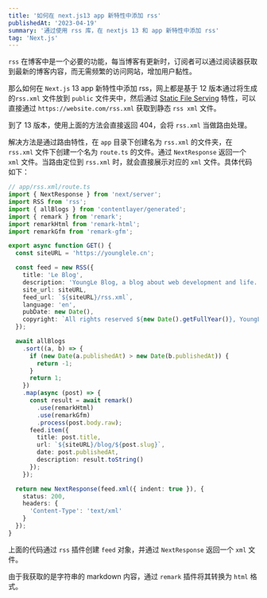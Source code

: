 ```yaml
---
title: '如何在 next.js13 app 新特性中添加 rss'
publishedAt: '2023-04-19'
summary: '通过使用 rss 库，在 nextjs 13 和 app 新特性中添加 rss'
tag: 'Next.js'
---
```


`rss` 在博客中是一个必要的功能，每当博客有更新时，订阅者可以通过阅读器获取到最新的博客内容，而无需频繁的访问网站，增加用户黏性。

那么如何在 `Next.js` 13 app 新特性中添加 rss，网上都是基于 12 版本通过将生成的`rss.xml` 文件放到 `public` 文件夹中，然后通过 [Static File Serving](https://nextjs.org/docs/basic-features/static-file-serving) 特性，可以直接通过 `https://website.com/rss.xml` 获取到静态 `rss xml` 文件。

到了 13 版本，使用上面的方法会直接返回 404，会将 `rss.xml` 当做路由处理。

解决方法是通过路由特性，在 `app` 目录下创建名为 `rss.xml` 的文件夹，在 `rss.xml` 文件下创建一个名为 `route.ts` 的文件。通过 `NextResponse` 返回一个 `xml` 文件。当路由定位到 `rss.xml` 时，就会直接展示对应的 `xml` 文件。具体代码如下：

```typescript
// app/rss.xml/route.ts
import { NextResponse } from 'next/server';
import RSS from 'rss';
import { allBlogs } from 'contentlayer/generated';
import { remark } from 'remark';
import remarkHtml from 'remark-html';
import remarkGfm from 'remark-gfm';

export async function GET() {
  const siteURL = 'https://younglele.cn';

  const feed = new RSS({
    title: 'Le Blog',
    description: 'YoungLe Blog, a blog about web development and life.',
    site_url: siteURL,
    feed_url: `${siteURL}/rss.xml`,
    language: 'en',
    pubDate: new Date(),
    copyright: `All rights reserved ${new Date().getFullYear()}, YoungLe`
  });

  await allBlogs
    .sort((a, b) => {
      if (new Date(a.publishedAt) > new Date(b.publishedAt)) {
        return -1;
      }
      return 1;
    })
    .map(async (post) => {
      const result = await remark()
        .use(remarkHtml)
        .use(remarkGfm)
        .process(post.body.raw);
      feed.item({
        title: post.title,
        url: `${siteURL}/blog/${post.slug}`,
        date: post.publishedAt,
        description: result.toString()
      });
    });

  return new NextResponse(feed.xml({ indent: true }), {
    status: 200,
    headers: {
      'Content-Type': 'text/xml'
    }
  });
}
```

上面的代码通过 `rss` 插件创建 `feed` 对象，并通过 `NextResponse` 返回一个 `xml` 文件。

由于我获取的是字符串的 markdown 内容，通过 `remark` 插件将其转换为 `html` 格式。
